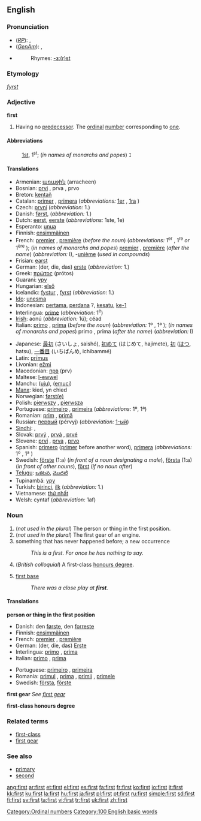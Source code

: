 {{see|First}}
{{wikipedia}}
==English==

{{rank|know|much|after|96|first|down|good|never}}

===Pronunciation===
*(''[[RP]]''): {{IPA|/fɜːst/}}, {{SAMPA|/f3:st/}}
*(''[[GenAm]]''): {{IPA|/fɝst/}}, {{SAMPA|/f3`st/}}
*{{audio|en-us-first.ogg|Audio (US)}}
*:Rhymes: [[Rhymes:English:-ɜː(r)st|-ɜː(r)st]]

===Etymology===
{{OE.}} ''[[fyrst]]''

===Adjective===
'''first'''

# Having no [[predecessor]]. The [[ordinal]] [[number]] corresponding to [[one]].

====Abbreviations====
:[[1st]], 1<sup>st</sup>; (''in names of monarchs and popes'') <tt>I</tt>

====Translations====
{{trans-top|numeral first}}
*Armenian: [[առաջին]] (arracheen)
*Bosnian: [[prvi]] {{m}}, prva {{f}}, prvo {{n}}
*Breton: [[kentañ]]
*Catalan: [[primer]] {{m}}, [[primera]] {{f}} (''abbreviations:'' [[1er]] {{m}}, [[1ra]] {{f}})
*Czech: [[první]] {{m}} {{f}} {{n}} (''abbreviation:'' 1.)
*Danish: [[først]], (''abbreviation:'' 1.)
*Dutch: [[eerst]], [[eerste]] (''abbreviations:'' 1ste, 1e)
*Esperanto: [[unua]]
*Finnish: [[ensimmäinen]]
*French: [[premier]] {{m}}, [[première]] {{f}} (''before the noun'') (''abbreviations:'' 1<sup>er</sup> {{m}}, 1<sup>re</sup> ''or'' 1<sup>ère</sup> {{f}}); (''in names of monarchs and popes'') [[premier]] {{m}}, [[première]] {{f}} (''after the name'') (''abbreviation:'' I), -[[unième]] (''used in compounds'')
*Frisian: [[earst]]
*German: (der, die, das) [[erste]] (''abbreviation:'' 1.)
*Greek: [[πρώτος]] (prótos)
*Guarani: [[ypy]]
*Hungarian: [[első]]
*Icelandic: [[fystur]] {{m}}, [[fyrst]] {{f}} (''abbreviation:'' 1.)
*[[Ido]]: [[unesma]]
*Indonesian: [[pertama]], [[perdana]] ?, [[kesatu]], [[ke-1]]
*Interlingua: [[prime]] (''abbreviation:'' 1<sup>e</sup>)
*[[Irish]]: aonú (''abbreviation:'' 1ú); céad
*Italian: [[primo]] {{m}}, [[prima]] {{f}} (''before the noun'') (''abbreviation:'' 1º {{m}}, 1ª {{f}}); (''in names of monarchs and popes'') primo {{m}}, prima {{f}} (''after the name'') (''abbreviation:'' I)
{{trans-mid}}
*Japanese: [[最初]] (さいしょ, saishó), [[初めて]] (はじめて, hajímete), [[初]] ([[はつ]], hatsu), [[一番目]] (いちばんめ, ichibammé)
*Latin: [[primus|prīmus]]
*Livonian: [[ežmi]]
*Macedonian: [[прв]] (prv)
*Maltese: [[l-ewwel]]
*Manchu: ([[uju]]), ([[emuci]])
*[[Manx]]: kied, yn chied
*Norwegian: [[først(e)]]
*Polish: [[pierwszy]] {{m}}, [[pierwsza]] {{f}}
*Portuguese: [[primeiro]] {{m}}, [[primeira]] {{f}} (''abbreviations:'' 1º, 1ª)
*Romanian: [[prim]] {{m}}, [[primă]] {{f}}
*Russian: [[первый]] (pérvyj) (''abbreviation:'' [[1-ый]])
*[[Sindhi]]: {{SDchar|[[پهريون]]}} {{m}}, {{SDchar|[[پهرِين]]}} {{f}}
*Slovak: [[prvý]] {{m}}, [[prvá]] {{f}}, [[prvé]] {{n}}
*Slovene: [[prvi]] {{m}}, [[prva]] {{f}}, [[prvo]] {{n}}
*Spanish: [[primero]] {{m}} ([[primer]] before another word), [[primera]] {{f}} (''abbreviations:'' 1º {{m}}, 1ª {{f}})
*Swedish: [[förste]] (1:a) (''in front of a noun designating a male''), [[första]] (1:a) (''in front of other nouns''), [[först]] (''if no noun after'')
*[[Telugu]]: [[ఒకటవ]], [[మొదటి]]
*Tupinambá: [[ypy]]
*Turkish: [[birinci]], [[ilk]] (''abbreviation:'' 1.)
*Vietnamese: [[thứ nhất]]
*Welsh: cyntaf (''abbreviation:'' 1af)
{{trans-bottom}}

===Noun===
{{en-noun|s|-}}

#(''not used in the plural'') The person or thing in the first position.
#(''not used in the plural'') The first gear of an engine.
# something that has never happened before; a new occurrence
#:''This is a first. For once he has nothing to say.''
#(''British colloquial'') A first-class [[honours degree]].
#{{baseball}} [[first base]]
#: ''There was a close play at '''first'''.''


====Translations====
'''person or thing in the first position'''
{{top}}
*Danish: den [[først]]e, den [[forrest]]e
*Finnish: [[ensimmäinen]]
*French: [[premier]] {{m}}, [[première]] {{f}}
*German: (der, die, das) [[Erste]]
*Interlingua: [[primo]] {{m}}, [[prima]] {{f}}
*Italian: [[primo]] {{m}}, [[prima]] {{f}}
{{mid}}
*Portuguese: [[primeiro]] {{m}}, [[primeira]] {{f}}
*Romania: [[primul]] {{m}}, [[prima]] {{f}}, [[primii]] {{m}} {{p}}, [[primele]] {{f}} {{p}}
*Swedish: [[första]], [[förste]]
{{bottom}}

'''first gear'''
''See [[first gear]]''

'''first-class honours degree'''
{{top}}
{{mid}}
{{bottom}}

===Related terms===
*[[first-class]]
*[[first gear]]

===See also===
*[[primary]]
*[[second]]

[[Category:Ordinal numbers]]
[[Category:100 English basic words]]

[[ang:first]]
[[ar:first]]
[[et:first]]
[[el:first]]
[[es:first]]
[[fa:first]]
[[fr:first]]
[[ko:first]]
[[io:first]]
[[it:first]]
[[kk:first]]
[[ku:first]]
[[la:first]]
[[hu:first]]
[[ja:first]]
[[pl:first]]
[[pt:first]]
[[ru:first]]
[[simple:first]]
[[sd:first]]
[[fi:first]]
[[sv:first]]
[[ta:first]]
[[vi:first]]
[[tr:first]]
[[uk:first]]
[[zh:first]]